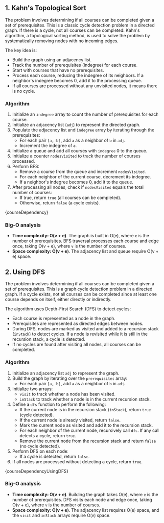 

## 1. Kahn's Topological Sort

The problem involves determining if all courses can be completed given a set of prerequisites. This is a classic cycle detection problem in a directed graph. If there is a cycle, not all courses can be completed. Kahn's algorithm, a topological sorting method, is used to solve the problem by systematically removing nodes with no incoming edges.

The key idea is:

- Build the graph using an adjacency list.
- Track the number of prerequisites (indegree) for each course.
- Start with courses that have no prerequisites.
- Process each course, reducing the indegree of its neighbors. If a neighbor's indegree becomes 0, add it to the processing queue.
- If all courses are processed without any unvisited nodes, it means there is no cycle.

### Algorithm

1. Initialize an `indegree` array to count the number of prerequisites for each course.
2. Initialize an adjacency list (`adj`) to represent the directed graph.
3. Populate the adjacency list and `indegree` array by iterating through the prerequisites:
   - For each pair `[a, b]`, add `a` as a neighbor of `b` in `adj`.
   - Increment the indegree of `a`.
4. Initialize a queue and add all courses with `indegree` 0 to the queue.
5. Initialize a counter `nodesVisited` to track the number of courses processed.
6. Perform BFS:
   - Remove a course from the queue and increment `nodesVisited`.
   - For each neighbor of the current course, decrement its indegree.
   - If a neighbor's indegree becomes 0, add it to the queue.
7. After processing all nodes, check if `nodesVisited` equals the total number of courses:
   - If true, return `true` (all courses can be completed).
   - Otherwise, return `false` (a cycle exists).

<MDXCodeBlock>{courseDependency}</MDXCodeBlock>

### Big-O analysis

- **Time complexity: O(v + e)**. The graph is built in O(e), where `e` is the number of prerequisites. BFS traversal processes each course and edge once, taking O(v + e), where `v` is the number of courses.
- **Space complexity: O(v + e)**. The adjacency list and queue require O(v + e) space.

## 2. Using DFS

The problem involves determining if all courses can be completed given a set of prerequisites. This is a graph cycle detection problem in a directed graph. If a cycle exists, not all courses can be completed since at least one course depends on itself, either directly or indirectly.

The algorithm uses Depth-First Search (DFS) to detect cycles:

- Each course is represented as a node in the graph.
- Prerequisites are represented as directed edges between nodes.
- During DFS, nodes are marked as visited and added to a recursion stack (`inStack`) to detect cycles. If a node is revisited while it is still in the recursion stack, a cycle is detected.
- If no cycles are found after visiting all nodes, all courses can be completed.

### Algorithm

1. Initialize an adjacency list `adj` to represent the graph.
2. Build the graph by iterating over the `prerequisites` array:
   - For each pair `[a, b]`, add `a` as a neighbor of `b` in `adj`.
3. Initialize two arrays:
   - `visit` to track whether a node has been visited.
   - `inStack` to track whether a node is in the current recursion stack.
4. Define a `dfs` function to perform the following:
   - If the current node is in the recursion stack (`inStack`), return `true` (cycle detected).
   - If the current node is already visited, return `false`.
   - Mark the current node as visited and add it to the recursion stack.
   - For each neighbor of the current node, recursively call `dfs`. If any call detects a cycle, return `true`.
   - Remove the current node from the recursion stack and return `false` (no cycle detected).
5. Perform DFS on each node:
   - If a cycle is detected, return `false`.
6. If all nodes are processed without detecting a cycle, return `true`.

<MDXCodeBlock>{courseDependencyUsingDFS}</MDXCodeBlock>

### Big-O analysis

- **Time complexity: O(v + e)**. Building the graph takes O(e), where `e` is the number of prerequisites. DFS visits each node and edge once, taking O(v + e), where `v` is the number of courses.
- **Space complexity: O(v + e)**. The adjacency list requires O(e) space, and the `visit` and `inStack` arrays require O(v) space.
